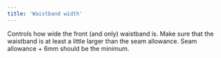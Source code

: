 ```yaml
---
title: 'Waistband width'
---
```


Controls how wide the front (and only) waistband is. Make sure that the
waistband is at least a little larger than the seam allowance. Seam allowance +
6mm should be the minimum.
